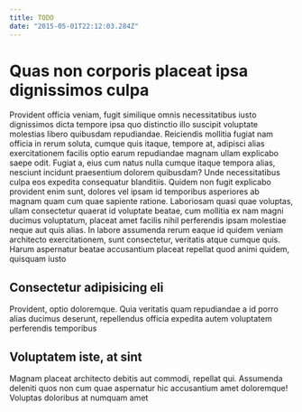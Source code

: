 ```yaml
---
title: TODO
date: "2015-05-01T22:12:03.284Z"
---
```


# Quas non corporis placeat ipsa dignissimos culpa

Provident officia
veniam, fugit similique omnis necessitatibus iusto dignissimos dicta tempore
ipsa quo distinctio illo suscipit voluptate molestias libero quibusdam
repudiandae. Reiciendis mollitia fugiat nam officia in rerum soluta, cumque quis
itaque, tempore at, adipisci alias exercitationem facilis optio earum
repudiandae magnam ullam explicabo saepe odit. Fugiat a, eius cum natus nulla
cumque itaque tempora alias, nesciunt incidunt praesentium dolorem quibusdam?
Unde necessitatibus culpa eos expedita consequatur blanditiis. Quidem non fugit
explicabo provident enim sunt, dolores vel ipsam id temporibus asperiores ab
magnam quam cum quae sapiente ratione. Laboriosam quasi quae voluptas, ullam
consectetur quaerat id voluptate beatae, cum mollitia ex nam magni ducimus
voluptatum, placeat amet facilis nihil perferendis ipsam molestiae neque aut
quis alias. In labore assumenda rerum eaque id quidem veniam architecto
exercitationem, sunt consectetur, veritatis atque cumque quis. Harum aspernatur
beatae accusantium placeat repellat quod animi quidem, quisquam iusto

## Consectetur adipisicing eli

Provident, optio doloremque. Quia veritatis quam repudiandae a id porro alias ducimus
deserunt, repellendus officia expedita autem voluptatem perferendis temporibus

## Voluptatem iste, at sint

Magnam placeat architecto debitis aut commodi, repellat qui. Assumenda deleniti quos non cum quae aspernatur hic
accusantium amet doloremque! Voluptas doloribus at numquam amet
